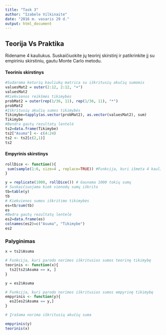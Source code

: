 ```yaml
---
title: "Task 3"
author: "Izabele Vilkinaite"
date: "2016 m. vasaris 29 d."
output: html_document
---
```


## Teorija Vs Praktika

Ridename 4 kauliukus. Suskaičiuokite jų teorinį skirstinį ir patikrinkite jį su empiriniu skirstiniu, gautu Monte Carlo metodu.

#### Teorinis skirstinys

```r

#Sudaroma keturių kauliukų matrica su iškritusių akučių sumomis
valuesMat2 = outer(2:12, 2:12, "+") 
valuesMat2
#Kiekvienos reikšmės tikimybės
probMat2 = outer(rep(1/36, 11), rep(1/36, 11), "*")
probMat2
#Iškritusių akučių sumos tikimybės
Tikimybe=tapply(as.vector(probMat2), as.vector(valuesMat2), sum)
Tikimybe
#Bendra gautų rezultatų lentelė
ts2=data.frame(Tikimybe) 
ts2["Asuma"] <- c(4:24) 
ts2 <- ts2[c(2,1)]
ts2 

```

#### Empyrinis skirstinys

```r

rollDice <- function(){  
 sum(sample(1:6, size=4 , replace=TRUE)) #Funkcija, kuri išmeta 4 kauliukų akučių sumą 
}

y = replicate(1000, rollDice()) # Gaunama 1000 tokių sumų
# Suskaičiuojama kiek vienodų sumų iškrito 
tb=table(y) 
tb
# Kiekvienos sumos iškritimo tikimybės
es=tb/sum(tb) 
es
#Bedra gautų rezultatų lentelė
es2=data.frame(es)
colnames(es2)=c("Asuma", "Tikimybe")
es2 

```

### Palyginimas

```r
x = ts2$Asuma

# Funkcija, kuri parodo norimos iškritusios sumos teorinę tikimybę
teorinis <- function(x){   
  ts2[ts2$Asuma == x, ]
}

y = es2$Asuma

# Funkcija, kuri parodo norimos iškritusios sumos empyrinę tikimybę
empyrinis <- function(y){  
  es2[es2$Asuma == y,]
}

# Įrašoma norima iškritusių akučių suma

empyrinis(y)  
teorinis(x)

```

